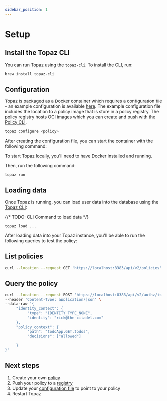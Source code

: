 ```yaml
---
sidebar_position: 1
---
```

# Setup

## Install the Topaz CLI
You can run Topaz using the `topaz-cli`. To install the CLI, run:

```bash
brew install topaz-cli
```

## Configuration

Topaz is packaged as a Docker container which requires a configuration file - an example configuration is available [here](/docs/getting-started/configuration). The example configuration file includes the location to a policy image that is store in a policy registry. The policy registry hosts OCI images which you can create and push with the [Policy CLI](https://github.com/opcr-io/policy).

```bash
topaz configure <policy>
```

After creating the configuration file, you can start the container with the following command:

To start Topaz locally, you'll need to have Docker installed and running.

Then, run the following command:
```bash
topaz run
```

## Loading data

Once Topaz is running, you can load user data into the database using the [Topaz CLI](/docs/command-line-interface/topaz-cli/index):

{/* TODO: CLI Command to load data */}
```
topaz load ...
```

After loading data into your Topaz instance, you'll be able to run the following queries to test the policy:

## List policies

```bash
curl --location --request GET 'https://localhost:8383/api/v2/policies'
```

## Query the policy

```bash
curl --location --request POST 'https://localhost:8383/api/v2/authz/is' \
--header 'Content-Type: application/json' \
--data-raw '{
     "identity_context": {
          "type": "IDENTITY_TYPE_NONE",
          "identity": "rick@the-citadel.com"
     },
     "policy_context": {
          "path": "todoApp.GET.todos",
          "decisions": ["allowed"]

     }
}'
```


## Next steps
1. Create your own [policy](/docs/policies/)
2. Push your policy to a [registry](/docs/policies/lifecycle#policy-cli)
3. Update your [configuration file](/docs/getting-started/configuration) to point to your policy
4. Restart Topaz

